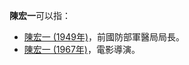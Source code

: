 '''陳宏一'''可以指：

*[[陳宏一_(1949年)|陳宏一 (1949年)]]，前國防部軍醫局局長。
*[[陳宏一_(1967年)|陳宏一 (1967年)]]，電影導演。

{{disambig}}